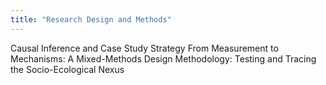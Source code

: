 ```yaml
---
title: "Research Design and Methods"
---
```


Causal Inference and Case Study Strategy
From Measurement to Mechanisms: A Mixed-Methods Design
Methodology: Testing and Tracing the Socio-Ecological Nexus